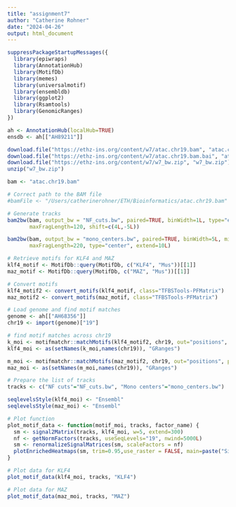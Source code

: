 ```yaml
---
title: "assignment7"
author: "Catherine Rohner"
date: "2024-04-26"
output: html_document
---
```


```r
suppressPackageStartupMessages({
  library(epiwraps)
  library(AnnotationHub)
  library(MotifDb)
  library(memes)
  library(universalmotif)
  library(ensembldb)
  library(ggplot2)
  library(Rsamtools)
  library(GenomicRanges)
})
```


```r
ah <- AnnotationHub(localHub=TRUE)
ensdb <- ah[["AH89211"]]
```


```r
download.file("https://ethz-ins.org/content/w7/atac.chr19.bam", "atac.chr19.bam")
download.file("https://ethz-ins.org/content/w7/atac.chr19.bam.bai", "atac.chr19.bam.bai")
download.file("https://ethz-ins.org/content/w7/w7_bw.zip", "w7_bw.zip")
unzip("w7_bw.zip")
```
```r
bam <- "atac.chr19.bam"

# Correct path to the BAM file
#bamFile <- "/Users/catherinerohner/ETH/Bioinformatics/atac.chr19.bam"

```

```r
# Generate tracks
bam2bw(bam, output_bw = "NF_cuts.bw", paired=TRUE, binWidth=1L, type="ends", extend=2L, minFragLength=30, 
       maxFragLength=120, shift=c(4L,-5L))

bam2bw(bam, output_bw = "mono_centers.bw", paired=TRUE, binWidth=5L, minFragLength=140, shift=c(4L,-5L), 
       maxFragLength=220, type="center", extend=10L)
```


```r
# Retrieve motifs for KLF4 and MAZ
klf4_motif <- MotifDb::query(MotifDb, c("KLF4", "Mus"))[[1]]
maz_motif <- MotifDb::query(MotifDb, c("MAZ", "Mus"))[[1]]

# Convert motifs
klf4_motif2 <- convert_motifs(klf4_motif, class="TFBSTools-PFMatrix")
maz_motif2 <- convert_motifs(maz_motif, class="TFBSTools-PFMatrix")

# Load genome and find motif matches
genome <- ah[["AH68356"]]  
chr19 <- import(genome)["19"]

# find motif matches across chr19
k_moi <- motifmatchr::matchMotifs(klf4_motif2, chr19, out="positions", p.cutoff=1e-5)[[1]]
klf4_moi <- as(setNames(k_moi,names(chr19)), "GRanges")

m_moi <- motifmatchr::matchMotifs(maz_motif2, chr19, out="positions", p.cutoff=1e-5)[[1]]
maz_moi <- as(setNames(m_moi,names(chr19)), "GRanges")
```

```r
# Prepare the list of tracks
tracks <- c("NF cuts"="NF_cuts.bw", "Mono centers"="mono_centers.bw")

seqlevelsStyle(klf4_moi) <- "Ensembl" 
seqlevelsStyle(maz_moi) <- "Ensembl" 
```


```r
# Plot function
plot_motif_data <- function(motif_moi, tracks, factor_name) {
  sm <- signal2Matrix(tracks, klf4_moi, w=5, extend=300)
  nf <- getNormFactors(tracks, useSeqLevels="19", nwind=5000L)
  sm <- renormalizeSignalMatrices(sm, scaleFactors = nf)
  plotEnrichedHeatmaps(sm, trim=0.95,use_raster = FALSE, main=paste("Signal around", factor_name, "motifs"))
}

# Plot data for KLF4
plot_motif_data(klf4_moi, tracks, "KLF4")

# Plot data for MAZ
plot_motif_data(maz_moi, tracks, "MAZ")
```
